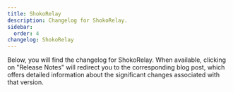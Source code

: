 ```yaml
---
title: ShokoRelay
description: Changelog for ShokoRelay.
sidebar:
  order: 4
changelog: ShokoRelay
---
```


Below, you will find the changelog for ShokoRelay. When available, clicking on "Release Notes" will redirect you to
the corresponding blog post, which offers detailed information about the significant changes associated with that version.

<Changelog name="ShokoRelay" />

